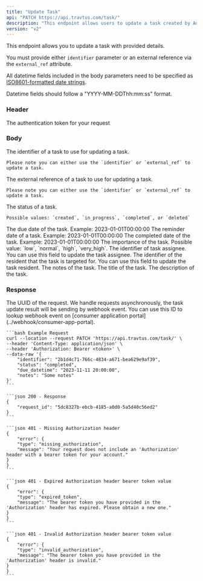 ```yaml
---
title: "Update Task"
api: "PATCH https://api.travtus.com/task/"
description: "This endpoint allows users to update a task created by Adam."
version: "v2"
---
```


This endpoint allows you to update a task with provided details.

You must provide either `identifier` parameter or an external reference via the `external_ref` attribute.

All datetime fields included in the body parameters need to be specified as [ISO8601-formatted date strings](https://en.wikipedia.org/wiki/ISO_8601).

Datetime fields should follow a "YYYY-MM-DDThh:mm:ss" format.

### Header

<ParamField header="Authorization" type="string" default="none" required>
    The authentication token for your request
</ParamField>

### Body

<ParamField body="identifier" type="string" default="none">
    The identifier of a task to use for updating a task.

    Please note you can either use the `identifier` or `external_ref` to update a task.
</ParamField>

<ParamField body="external_ref" type="string" default="none">
    The external reference of a task to use for updating a task.

    Please note you can either use the `identifier` or `external_ref` to update a task.
</ParamField>

<ParamField body="status" type="enum" default="none">
    The status of a task.

    Possible values: `created`, `in_progress`, `completed`, or `deleted`
</ParamField>

<ParamField body="due_datetime" type="datetime" default="none">
    The due date of the task. Example: 2023-01-01T00:00:00
</ParamField>

<ParamField body="reminder_datetime" type="string" default="none">
    The reminder date of a task. Example: 2023-01-01T00:00:00
</ParamField>

<ParamField body="completed_datetime" type="string" default="none">
    The completed date of the task. Example: 2023-01-01T00:00:00
</ParamField>

<ParamField body="importance" type="enum" default="none">
    The importance of the task. Possible value: `low`, `normal`, `high`, `very_high`.
</ParamField>

<ParamField body="assignee_id" type="string" default="none">
    The identifier of task assignee. You can use this field to update the task assignee.
</ParamField>

<ParamField body="resident_id" type="string" default="none">
    The identifier of the resident that the task is targeted for. You can use this field to update the task resident.
</ParamField>

<ParamField body="notes" type="string" default="none">
    The notes of the task.
</ParamField>

<ParamField body="title" type="string" default="none">
    The title of the task.
</ParamField>

<ParamField body="description" type="string" default="none">
    The description of the task.
</ParamField>

### Response
<ResponseField name="request_id" type="string">
    The UUID of the request. We handle requests asynchronously, the task update result will be sending
    by webhook event. You can use this ID to lookup webhook event on [consumer application portal](../webhook/consumer-app-portal).

</ResponseField>

<RequestExample>

    ```bash Example Request
    curl --location --request PATCH 'https://api.travtus.com/task/' \
    --header 'Content-Type: application/json' \
    --header 'Authorization: Bearer <token>' \
    --data-raw '{
        "identifier": "2b1d4c71-766c-4834-a671-bea629e9af39",
        "status": "completed",
        "due_datetime": "2023-11-11 20:00:00",
        "notes": "Some notes"
    }'
    ```

</RequestExample>

<ResponseExample>

    ```json 200 - Response
    {
        "request_id": "5dc8327b-ebcb-4185-a0d0-5a5d40c56ed2"
    }
    ```

    ```json 401 - Missing Authorization header
    {
        "error": {
        "type": "missing_authorization",
        "message": "Your request does not include an 'Authorization' header with a bearer token for your account."
    }
    }
    ```

    ```json 401 - Expired Authorization header bearer token value
    {
        "error": {
        "type": "expired_token",
        "message": "The bearer token you have provided in the 'Authorization' header has expired. Please obtain a new one."
    }
    }
    ```

    ```json 401 - Invalid Authorization header bearer token value
    {
        "error": {
        "type": "invalid_authorization",
        "message": "The bearer token you have provided in the 'Authorization' header is invalid."
    }
    }
    ```

</ResponseExample>

